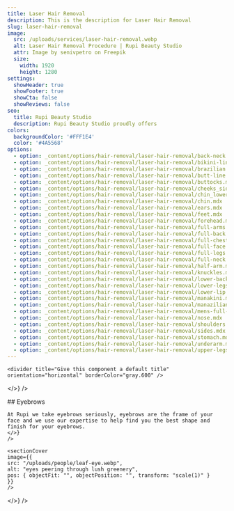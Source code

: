 ```yaml
---
title: Laser Hair Removal
description: This is the description for Laser Hair Removal
slug: laser-hair-removal
image:
  src: /uploads/services/laser-hair-removal.webp
  alt: Laser Hair Removal Procedure | Rupi Beauty Studio
  attr: Image by senivpetro on Freepik
  size:
    width: 1920
    height: 1280
settings:
  showHeader: true
  showFooter: true
  showCta: false
  showReviews: false
seo:
  title: Rupi Beauty Studio
  description: Rupi Beauty Studio proudly offers
colors:
  backgroundColor: '#FFF1E4'
  color: '#4A5568'
options:
  - option: _content/options/hair-removal/laser-hair-removal/back-neck.mdx
  - option: _content/options/hair-removal/laser-hair-removal/bikini-line.mdx
  - option: _content/options/hair-removal/laser-hair-removal/brazilian.mdx
  - option: _content/options/hair-removal/laser-hair-removal/butt-line.mdx
  - option: _content/options/hair-removal/laser-hair-removal/buttocks.mdx
  - option: _content/options/hair-removal/laser-hair-removal/cheeks_sides.mdx
  - option: _content/options/hair-removal/laser-hair-removal/chin_lower-chin.mdx
  - option: _content/options/hair-removal/laser-hair-removal/chin.mdx
  - option: _content/options/hair-removal/laser-hair-removal/ears.mdx
  - option: _content/options/hair-removal/laser-hair-removal/feet.mdx
  - option: _content/options/hair-removal/laser-hair-removal/forehead.mdx
  - option: _content/options/hair-removal/laser-hair-removal/full-arms.mdx
  - option: _content/options/hair-removal/laser-hair-removal/full-back.mdx
  - option: _content/options/hair-removal/laser-hair-removal/full-chest.mdx
  - option: _content/options/hair-removal/laser-hair-removal/full-face.mdx
  - option: _content/options/hair-removal/laser-hair-removal/full-legs.mdx
  - option: _content/options/hair-removal/laser-hair-removal/full-neck.mdx
  - option: _content/options/hair-removal/laser-hair-removal/half-arm.mdx
  - option: _content/options/hair-removal/laser-hair-removal/knuckles.mdx
  - option: _content/options/hair-removal/laser-hair-removal/lower-back.mdx
  - option: _content/options/hair-removal/laser-hair-removal/lower-legs.mdx
  - option: _content/options/hair-removal/laser-hair-removal/lower-lip.mdx
  - option: _content/options/hair-removal/laser-hair-removal/manakini.mdx
  - option: _content/options/hair-removal/laser-hair-removal/manazilian.mdx
  - option: _content/options/hair-removal/laser-hair-removal/mens-full-body.mdx
  - option: _content/options/hair-removal/laser-hair-removal/nose.mdx
  - option: _content/options/hair-removal/laser-hair-removal/shoulders.mdx
  - option: _content/options/hair-removal/laser-hair-removal/sides.mdx
  - option: _content/options/hair-removal/laser-hair-removal/stomach.mdx
  - option: _content/options/hair-removal/laser-hair-removal/underarm.mdx
  - option: _content/options/hair-removal/laser-hair-removal/upper-legs.mdx
---
```


<section
  title="Rupi Logo"
  settings={{
    width: "full",
    backgroundColor: "#FFF1E4",
    color: "#4A5568",
    contained: true,
    centerContent: true
  }}
  body={<>
    <logo title="Rupi Beauty Studio Logo" />

    <divider title="Give this component a default title" orientation="horizontal" borderColor="gray.600" />
  </>}
/>

<section
  title="Eyebrow Details"
  settings={{
    width: "4xl",
    color: "gray.700",
    bg: "bg",
    spacing: { px: "12", py: "12", mx: "auto", my: "24" },
    decorative: {
      border: "2px",
      borderColor: "gray.500",
      rounded: "lg",
      shadow: "xl"
    },
    typography: {
      fontFamily: "body",
      fontSize: "4xl",
      fontWeight: "normal",
      lineHeight: "taller",
      letterSpacing: "normal",
      textAlign: "left",
      textDecoration: "none",
      textOverflow: "clip",
      textTransform: "none"
    },
    maxW: "",
    backgroundColor: "",
    contained: false,
    centerContent: true,
    flex: { direction: "column-reverse", justify: "center", align: "center" }
  }}
  body={<>
    <box
    title="Content"
    settings={{
    box: {
    display: "block",
    position: "static",
    top: "auto",
    right: "auto",
    bottom: "auto",
    left: "auto",
    overflow: "visible",
    visibility: "",
    opacity: "1",
    zIndex: "auto"
    },
    spacing: { px: 6, py: 12, mx: 0, my: 0 },
    decorative: {
    border: "none",
    borderColor: "transparent",
    rounded: 0,
    shadow: "none"
    },
    typography: {
    fontFamily: "body",
    fontSize: "base",
    fontWeight: "normal",
    lineHeight: "base",
    letterSpacing: "normal",
    textAlign: "left",
    textDecoration: "none",
    textOverflow: "none",
    textTransform: "none"
    }
    }}
    body={<>
    ## Eyebrows

    At Rupi we take eyebrows seriously, eyebrows are the frame of your face and we use our expertise to help find you the best shape and finish for your eyebrows.
    </>}
    />

    <sectionCover
    image={{
    src: "/uploads/people/leaf-eye.webp",
    alt: "eyes peering through lush greenery",
    pos: { objectFit: "", objectPosition: "", transform: "scale(1)" }
    }}
    />
  </>}
/>
